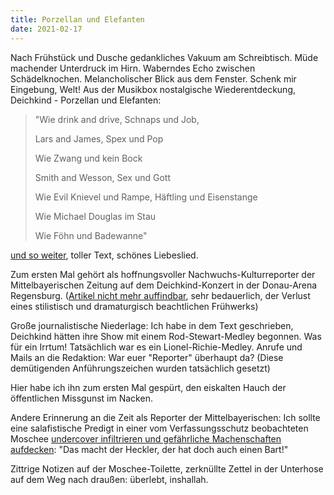 ```yaml
---
title: Porzellan und Elefanten
date: 2021-02-17
---
```

Nach Frühstück und Dusche gedankliches Vakuum am Schreibtisch. Müde machender Unterdruck im Hirn. Waberndes Echo zwischen Schädelknochen. Melancholischer Blick aus dem Fenster. Schenk mir Eingebung, Welt! Aus der Musikbox nostalgische Wiederentdeckung, Deichkind - Porzellan und Elefanten: 

> "Wie drink and drive, Schnaps und Job,
>
> Lars and James, Spex und Pop
>
> Wie Zwang und kein Bock
>
> Smith and Wesson, Sex und Gott
>
> Wie Evil Knievel und Rampe, Häftling und Eisenstange
>
> Wie Michael Douglas im Stau
>
> Wie Föhn und Badewanne"

[und so weiter](https://open.spotify.com/track/3UWMhUp0mY8BYN09mS7b63?si=076kQVkkS6WKvLLi5MescA&utm_source=native-share-menu), toller Text, schönes Liebeslied.

Zum ersten Mal gehört als hoffnungsvoller Nachwuchs-Kulturreporter der Mittelbayerischen Zeitung auf dem Deichkind-Konzert in der Donau-Arena Regensburg. ([Artikel nicht mehr auffindbar](https://www.mittelbayerische.de/region/regensburg-land/kultur-nachrichten/mit-deichkind-in-der-sinnfreien-zone-23490-art1336062.html), sehr bedauerlich, der Verlust eines stilistisch und dramaturgisch beachtlichen Frühwerks)

Große journalistische Niederlage: Ich habe in dem Text geschrieben, Deichkind hätten ihre Show mit einem Rod-Stewart-Medley begonnen. Was für ein Irrtum! Tatsächlich war es ein Lionel-Richie-Medley. Anrufe und Mails an die Redaktion: War euer "Reporter" überhaupt da? (Diese demütigenden Anführungszeichen wurden tatsächlich gesetzt)

Hier habe ich ihn zum ersten Mal gespürt, den eiskalten Hauch der öffentlichen Missgunst im Nacken.

Andere Erinnerung an die Zeit als Reporter der Mittelbayerischen: Ich sollte eine salafistische Predigt in einer vom Verfassungsschutz beobachteten Moschee [undercover infiltrieren und gefährliche Machenschaften aufdecken](https://www.mittelbayerische.de/region/regensburg-stadt-nachrichten/salafist-predigt-in-regensburg-21179-art1205100.html): "Das macht der Heckler, der hat doch auch einen Bart!" 

Zittrige Notizen auf der Moschee-Toilette, zerknüllte Zettel in der Unterhose auf dem Weg nach draußen: überlebt, inshallah.